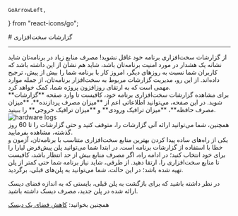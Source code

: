     GoArrowLeft,
} from "react-icons/go";


<Layout>
<Head>
<title>مستندات گزارشات سخت‌افزاری پلتفرم  - لیارا</title>

<meta property="og:title" content="مستندات خدمات رایانش ابری لیارا" />
<meta property="og:description" content="مستندات مربوط به گزارشات سخت‌افزاری یک پلتفرم در لیارا"  />
</Head>
# گزارشات سخت‌افزاری

<hr className="mb-2" />
از گزارشات سخت‌افزاری برنامه خود غافل نشوید! مصرف منابع زیاد در برنامه‌تان شاید نشانه یک هشدار در مورد امنیت برنامه‌تان باشد، شاید هم نشان از این داشته باشد که کاربران شما نسبت به روزهای دیگر، امروز کار با برنامه شما را بیش از پیش، ترجیح داده‌اند. 
از این رو، مدیریت گزارشات مربوط به سخت‌افزار برنامه‌تان، از جمله موارد مهمی است که به ارتقای روزافزون پروژه شما، کمک خواهد کرد.

<Section id="monitoring-hardware-logs" title="مشاهده گزارشات سخت‌افزاری" />
برای مشاهده گزارشات سخت‌افزاری برنامه خود، کافیست تا وارد صفحه **گزارشات** شوید. در این صفحه، می‌توانید اطلاعاتی اعم از **میزان مصرف پردازنده**، **میزان مصرف حافظه**، **میزان ترافیک ورودی** و **میزان ترافیک خروجی** را ببینید.
<div className="h-4" />
<img src="https://media.liara.ir/docs/hardware-logs.png" alt="hardware logs"/>
<div className="h-4" />
همچنین، شما می‌توانید ارائه آنی گزارشات را، متوقف کنید و حتی گزارشات را تا 60 روز گذشته، مشاهده بفرمایید.
<Section id="find-best-plan-by-monitoring" title="پیدا کردن پلن مناسب با استفاده از گزارشات سخت‌افزاری" />
یکی از راه‌های ساده پیدا کردن بهترین منابع سخت‌افزاری متناسب با برنامه‌تان، آزمون و خطا با استفاده از گزارشات برنامه است. در ابتدا شما می‌توانید پلن پیش‌فرض لیارا را برای خود انتخاب کنید؛ در ادامه راه، اگر مصرف منابع بیش از حد انتظار باشد، کافیست تا منابع سخت‌افزاری را، ارتقا دهید. از طرفی، شاید نیاز برنامه شما حتی کمتر از پلن تهیه شده باشد؛ در این حالت، شما می‌توانید به پلن‌های قبلی، برگردید.


<div className="h-2" />
<Alert variant='info'>
<p>
 در نظر داشته باشید که برای بازگشت به پلن قبلی، بایستی که به اندازه فضای دیسک ارائه شده در پلن جدید، مصرف دیسک داشته باشید.
</p>
</Alert>
<div className="h-2" />
<Alert variant='success'>
<p>
همچنین بخوانید: <a href="/paas/disks/decrease-value" className="text-[#2196f3] ">کاهش فضای یک دیسک</a>
</p>
</Alert>
</Layout>